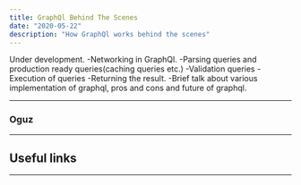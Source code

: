 ```yaml
---
title: GraphQl Behind The Scenes
date: "2020-05-22"
description: "How GraphQl works behind the scenes"
---
```


Under development.
-Networking in GraphQl.
-Parsing queries and production ready queries(caching queries etc.)
-Validation queries
-Execution of queries
-Returning the result.
-Brief talk about various implementation of graphql, pros and cons and future of graphql.

---

### Oguz

---
## Useful links

---

